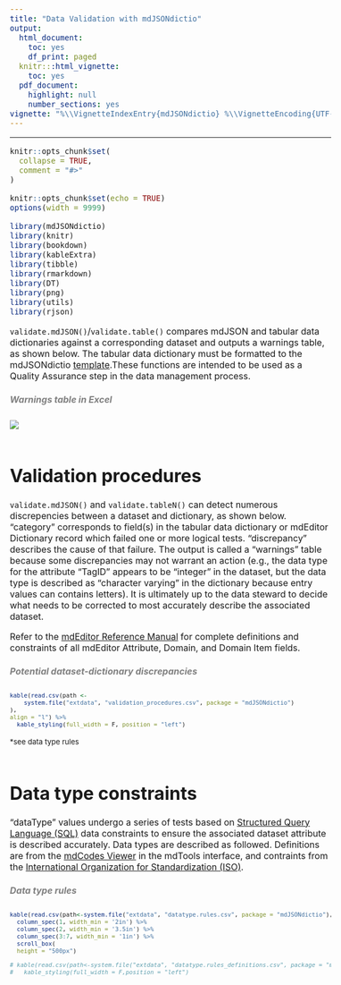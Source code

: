 ```yaml
---
title: "Data Validation with mdJSONdictio"
output:
  html_document:
    toc: yes
    df_print: paged
  knitr:::html_vignette:
    toc: yes
  pdf_document:
    highlight: null
    number_sections: yes
vignette: "%\\VignetteIndexEntry{mdJSONdictio} %\\VignetteEncoding{UTF-8} %\\VignetteEngine{knitr::rmarkdown}\n"
---
```


```{=html}
<style type="text/css">
  body{
  font-size: 12pt;
}
</style>
```

------------------------------------------------------------------------

```r
knitr::opts_chunk$set(
  collapse = TRUE,
  comment = "#>"
)
```

```r
knitr::opts_chunk$set(echo = TRUE)
options(width = 9999)

library(mdJSONdictio)
library(knitr)
library(bookdown)
library(kableExtra)
library(tibble)
library(rmarkdown)
library(DT)
library(png)
library(utils)
library(rjson)
```

`validate.mdJSON()`/`validate.table()` compares mdJSON and tabular data dictionaries against a corresponding dataset and outputs a warnings table, as shown below. The tabular data dictionary must be formatted to the mdJSONdictio [template](https://hdvincelette.github.io/mdJSONdictio/articles/02_Dictionary_Template.html).These functions are intended to be used as a Quality Assurance step in the data management process.

##### [Warnings table in Excel]{style="color: grey;"}

![](https://github.com/hdvincelette/mdJSONdictio/raw/master/man/figures/Warnings_Table.png) <br /> <br />

# Validation procedures

`validate.mdJSON()` and `validate.tableN()` can detect numerous discrepencies between a dataset and dictionary, as shown below. "category" corresponds to field(s) in the tabular data dictionary or mdEditor Dictionary record which failed one or more logical tests. "discrepancy" describes the cause of that failure. The output is called a "warnings" table because some discrepancies may not warrant an action (e.g., the data type for the attribute "TagID" appears to be "integer" in the dataset, but the data type is described as "character varying" in the dictionary because entry values can contains letters). It is ultimately up to the data steward to decide what needs to be corrected to most accurately describe the associated dataset.

Refer to the [mdEditor Reference Manual](https://guide.mdeditor.org/reference/reference-manual.html) for complete definitions and constraints of all mdEditor Attribute, Domain, and Domain Item fields.

##### [Potential dataset-dictionary discrepancies]{style="color: grey;"}

<font size="2.5">

```r
kable(read.csv(path <-
    system.file("extdata", "validation_procedures.csv", package = "mdJSONdictio")
),
align = "l") %>%
  kable_styling(full_width = F, position = "left")
```

\*see data type rules </font> <br /> <br />

# Data type constraints

"dataType" values undergo a series of tests based on [Structured Query Language (SQL)](https://www.iso.org/obp/ui/en/#iso:std:iso-iec:9075:-1:ed-6:v1:en) data constraints to ensure the associated dataset attribute is described accurately. Data types are described as followed. Definitions are from the [mdCodes Viewer](https://adiwg.github.io/mdTools/#codes-page) in the mdTools interface, and contraints from the [International Organization for Standardization (ISO)](https://www.iso.org/obp/ui/en/#iso:std:iso-iec:9075:-1:ed-6:v1:en).

##### [Data type rules]{style="color: grey;"}

<font size="2.5">

```r
kable(read.csv(path<-system.file("extdata", "datatype.rules.csv", package = "mdJSONdictio"),  fileEncoding="latin1", na.strings = NA), escape = F, align = "l") %>% kable_styling(full_width = F, position = "left") %>%
  column_spec(1, width_min = '2in') %>%
  column_spec(2, width_min = '3.5in') %>%
  column_spec(3:7, width_min = '1in') %>%
  scroll_box(
  height = "500px")

# kable(read.csv(path<-system.file("extdata", "datatype.rules_definitions.csv", package = "mdJSONdictio"),  fileEncoding="latin1", na.strings = NA), align = "l") %>% column_spec(2, width = "50em") %>%
#   kable_styling(full_width = F,position = "left")
```

</font> <br /> <br />
